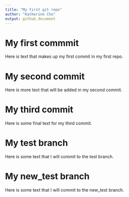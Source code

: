 ```yaml
---
title: "My first git repo"
author: "Katherine Cho"
output: github_document
---
```


# My first commmit

Here is text that makes up my first commit in my first repo.

# My second commit

Here is more text that will be added in my second commit.

# My third commit

Here is some final text for my third commit.

# My test branch

Here is some text that I will commit to the test branch.

# My new_test branch

Here is some text that I will commit to the new_test branch.